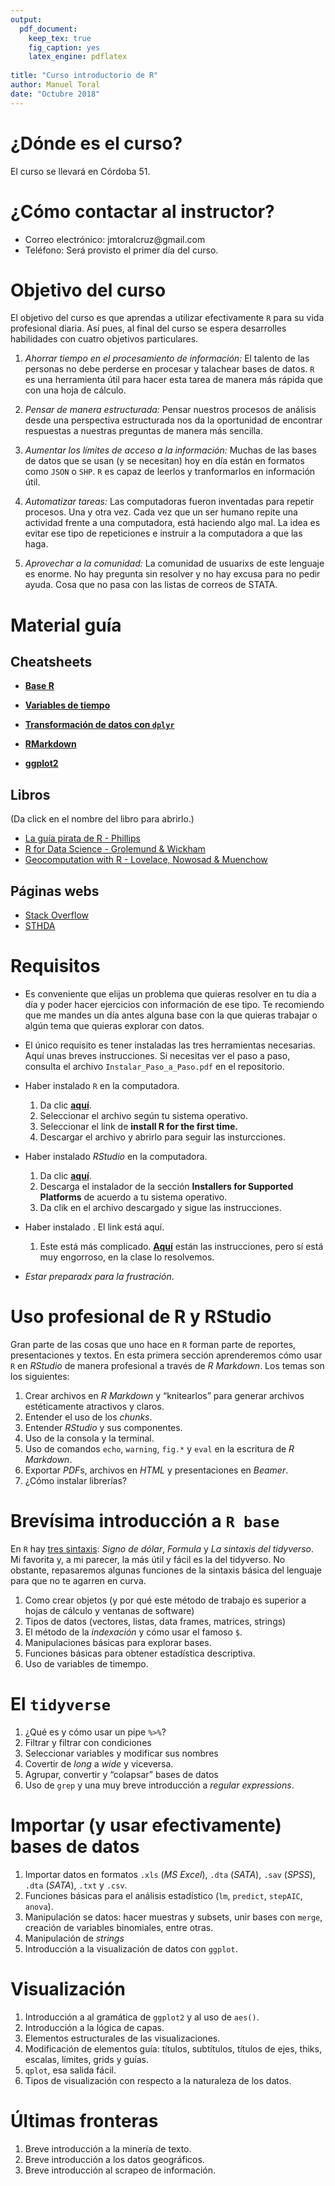 ```yaml
---
output: 
  pdf_document:
    keep_tex: true
    fig_caption: yes
    latex_engine: pdflatex
    
title: "Curso introductorio de R"
author: Manuel Toral
date: "Octubre 2018"
---
```


# ¿Dónde es el curso?

El curso se llevará en Córdoba 51.

# ¿Cómo contactar al instructor?

- Correo electrónico: jmtoralcruz@gmail.com
- Teléfono: Será provisto el primer día del curso.

# Objetivo del curso

El objetivo del curso es que aprendas a utilizar efectivamente `R` para su vida profesional diaria. Así pues, al final del curso se espera desarrolles habilidades con cuatro objetivos particulares.

1. *Ahorrar tiempo en el procesamiento de información:* El talento de las personas no debe perderse en procesar y talachear bases de datos. `R` es una herramienta útil para hacer esta tarea de manera más rápida que con una hoja de cálculo.

2. *Pensar de manera estructurada:* Pensar nuestros procesos de análisis desde una perspectiva estructurada nos da la oportunidad de encontrar respuestas a nuestras preguntas de manera más sencilla.

3. *Aumentar los límites de acceso a la información:* Muchas de las bases de datos que se usan (y se necesitan) hoy en día están en formatos como `JSON` o `SHP`. `R` es capaz de leerlos y tranformarlos en información útil.

4. *Automatizar tareas:* Las computadoras fueron inventadas para repetir procesos. Una y otra vez. Cada vez que un ser humano repite una actividad frente a una computadora, está haciendo algo mal. La idea es evitar ese tipo de repeticiones e instruir a la computadora a que las haga.

5. *Aprovechar a la comunidad:* La comunidad de usuarixs de este lenguaje es enorme. No hay pregunta sin resolver y no hay excusa para no pedir ayuda. Cosa que no pasa con las listas de correos de STATA.

# Material guía

## Cheatsheets

- [**Base R**](https://www.rstudio.com/wp-content/uploads/2016/10/r-cheat-sheet-3.pdf)

- [**Variables de tiempo**](https://github.com/rstudio/cheatsheets/raw/master/lubridate.pdf)

- [**Transformación de datos con `dplyr`**](https://github.com/rstudio/cheatsheets/raw/master/data-transformation.pdf)

- [**RMarkdown**](https://www.rstudio.com/wp-content/uploads/2015/03/rmarkdown-reference.pdf)

- [**ggplot2**](https://github.com/rstudio/cheatsheets/raw/master/data-visualization-2.1.pdf)






## Libros

(Da click en el nombre del libro para abrirlo.)

- [La guía pirata de R - Phillips](https://bookdown.org/ndphillips/YaRrr/)
- [R for Data Science - Grolemund & Wickham](http://r4ds.had.co.nz/)
- [Geocomputation with R - Lovelace, Nowosad & Muenchow](https://geocompr.robinlovelace.net/)



## Páginas webs

- [Stack Overflow](https://stackoverflow.com/)
- [STHDA](http://www.sthda.com/english/)


# Requisitos

- Es conveniente que elijas un problema que quieras resolver en tu día a día y poder hacer ejercicios con información de ese tipo. Te recomiendo que me mandes un día antes alguna base con la que quieras trabajar o algún tema que quieras explorar con datos.

- El único requisito es tener instaladas las tres herramientas necesarias. Aquí unas breves instrucciones. Si necesitas ver el paso a paso, consulta el archivo `Instalar_Paso_a_Paso.pdf` en el repositorio.

- Haber instalado `R` en la computadora. 
    1. Da clic [**aquí**](https://cran.itam.mx/).
    2. Seleccionar el archivo según tu sistema operativo.
    3. Seleccionar el link de **install R for the first time.**
    4. Descargar el archivo y abrirlo para seguir las insturcciones.
    
- Haber instalado *RStudio* en la computadora.
    1. Da clic [**aquí**](https://www.rstudio.com/products/rstudio/download/#download).
    2. Descarga el instalador de la sección **Installers for Supported Platforms** de acuerdo a tu sistema operativo.
    3. Da clik en el archivo descargado y sigue las instrucciones.
    
- Haber instalado \LaTeX. El link está aquí.
    1. Este está más complicado. [**Aquí**](https://www.latex-project.org/get/) están las instrucciones, pero sí está muy engorroso, en la clase lo resolvemos.
    
- *Estar preparadx para la frustración*.


#  Uso profesional de R y RStudio
Gran parte de las cosas que uno hace en `R` forman parte de reportes, presentaciones y textos. En esta primera sección aprenderemos cómo usar `R` en *RStudio* de manera profesional a través de *R Markdown*. Los temas son los siguientes:

1. Crear archivos en *R Markdown* y "knitearlos" para generar archivos estéticamente atractivos y claros.
2. Entender el uso de los *chunks*.
3. Entender *RStudio* y sus componentes.
4. Uso de la consola y la terminal.
5. Uso de comandos `echo`, `warning`, `fig.*` y `eval` en la escritura de *R Markdown*.
6. Exportar *PDF*s, archivos en *HTML* y presentaciones en *Beamer*.
7. ¿Cómo instalar librerías?


#  Brevísima introducción a `R base`
En `R` hay [tres sintaxis](http://www.science.smith.edu/~amcnamara/Syntax-cheatsheet.pdf): *Signo de dólar*, *Formula* y *La sintaxis del tidyverso*. Mi favorita y, a mi parecer, la más útil y fácil es la del tidyverso. No obstante, repasaremos algunas funciones de la sintaxis básica del lenguaje para que no te agarren en curva.

1. Como crear objetos (y por qué este método de trabajo es superior a hojas de cálculo y ventanas de software)
2. Tipos de datos (vectores, listas, data frames, matrices, strings)
3. El método de la *indexación* y cómo usar el famoso `$`.
4. Manipulaciones básicas para explorar bases.
5. Funciones básicas para obtener estadística descriptiva.
6. Uso de variables de timempo.

# El `tidyverse`
1. ¿Qué es y cómo usar un pipe `%>%`?
2. Filtrar y filtrar con condiciones
3. Seleccionar variables y modificar sus nombres
4. Covertir de *long* a *wide* y viceversa.
5. Agrupar, convertir y "colapsar" bases de datos
6. Uso de `grep` y una muy breve introducción a *regular expressions*.

# Importar (y usar efectivamente) bases de datos
1. Importar datos en formatos `.xls` (*MS Excel*), `.dta` (*SATA*), `.sav` (*SPSS*), `.dta` (*SATA*), `.txt` y `.csv`.
2. Funciones básicas para el análisis estadístico (`lm`, `predict`, `stepAIC`, `anova`).
3. Manipulación se datos: hacer muestras y subsets, unir bases con `merge`, creación de variables binomiales, entre otras.
4. Manipulación de *strings*
5. Introducción a la visualización de datos con `ggplot`.

# Visualización

1. Introducción a al gramática de `ggplot2` y al uso de `aes()`.
2. Introducción a la lógica de capas.
3. Elementos estructurales de las visualizaciones.
4. Modificación de elementos guía: títulos, subtítulos, títulos de ejes, thiks, escalas, límites, grids y guías.
6. `qplot`, esa salida fácil.
7. Tipos de visualización con respecto a la naturaleza de los datos.


# Últimas fronteras

1. Breve introducción a la minería de texto.
2. Breve introducción a los datos geográficos.
3. Breve introducción al scrapeo de información.



